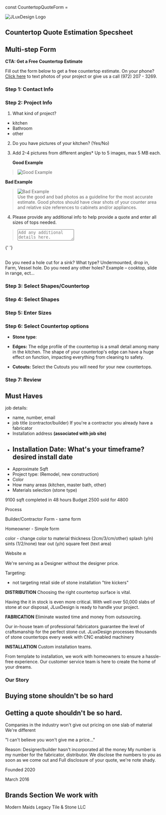 const CountertopQuoteForm = <ReactHookForm />

<div style={{ padding: '20px', backgroundColor: 'black' }}>

![JLuxDesign Logo](../../assets/img/logos/logo-white.png)

  <h2 className="text-primary"> Countertop Quote Estimation Specsheet</h2>
</div>

<div className="main">
	<ReactHookForm />
</div>

## Multi-step Form

**CTA: Get a Free Countertop Estimate**

Fill out the form below to get a free countertop estimate.
On your phone? <a href="sms://19722073269">Click here</a> to text photos of your project or give us a call (972) 207 - 3269.

### Step 1: Contact Info

### Step 2: Project Info

1. What kind of project?

- kitchen
- Bathroom
- other

<!-- Dependent form fields-->

2. Do you have pictures of your kitchen? (Yes/No)

<!-- Picture Upload tool renders if "Yes" is selected -->

3. Add 2-4 pictures from different angles\*
   Up to 5 images, max 5 MB each.

   **Good Example**

> ![Good Example](https://heyremodelers.com/demo/countertops/wp-content/uploads/2020/04/good.jpg)

**Bad Example**

> ![Bad Example](https://heyremodelers.com/demo/countertops/wp-content/uploads/2020/04/bad.jpg) <br />
> Use the good and bad photos as a guideline for the most accurate estimate. Good photos should have clear shots of your counter area and relative size references to cabinets and/or appliances.

<!-- textarea Element-->

4. Please provide any additional info to help provide a quote and enter all sizes of tops needed.

> <textarea placeholder="Add any additional details here."></textarea>

{' '}

<br />
Do you need a hole cut for a sink? What type? Undermounted, drop in, Farm, Vessel
hole. Do you need any other holes? Example – cooktop, slide in range, ect…

### Step 3: Select Shapes/Countertop

### Step 4: Select Shapes

### Step 5: Enter Sizes

### Step 6: Select Countertop options

- **Stone type**:

- **Edges:** The edge profile of the countertop is a small detail among many in the kitchen. The shape of your countertop's edge can have a huge effect on function, impacting everything from cleaning to safety.

- **Cutouts:** Select the Cutouts you will need for your new countertops.

### Step 7: Review

## Must Haves

job details:

- name, number, email
- job title (contractor/builder) If you're a contractor you already have a fabricator
- Installation address **(associated with job site)**
- ## Installation Date: What's your timeframe? desired install date
- Approximate Sqft
- Project type: (Remodel, new construction)
- Color
- How many areas (kitchen, master bath, other)
- Materials selection (stone type)

9100 sqft completed in 48 hours
Budget 2500 sold for 4800

Process

Builder/Contractor Form - same form

Homeowner - Simple form

color - change color to material
thickness (2cm/3/cm/other)
splash (y/n)
sints (1/2/none)
tear out (y/n)
square feet (text area)

Website 🔚

We're serving as a Designer without the designer price.

Targeting:

- not targeting retail side of stone installation "tire kickers"

**DISTRIBUTION**
Choosing the right countertop surface is vital.

Having the it in stock is even more critical.
With well over 50,000 slabs of stone at our disposal, JLuxDesign is ready to handle your project.

**FABRICATION**
Eliminate wasted time and money from outsourcing.

Our in-house team of professional fabricators guarantee the level of craftsmanship for the perfect stone cut.
JLuxDesign processes thousands of stone countertops every week with CNC enabled machinery

**INSTALLATION**
Custom installation teams.

From template to installation, we work with homeowners to ensure a hassle-free experience.
Our customer service team is here to create the home of your dreams.

### Our Story

## Buying stone shouldn't be so hard

## Getting a quote shouldn't be so hard.

Companies in the industry won't give out pricing on one slab of material
We're different

"I can't believe you won't give me a price..."

Reason:
Designer/builder hasn't incorporated all the money
My number is my number for the fabricator, distributor.
We disclose the numbers to you as soon as we come out and
Full disclosure of your quote, we're note shady.

Founded 2020

March 2016

## Brands Section We work with

Modern Maids
Legacy Tile & Stone LLC
